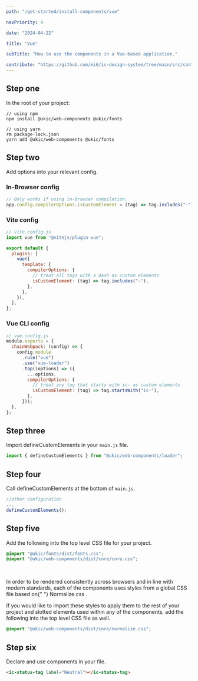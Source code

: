 ```yaml
---
path: "/get-started/install-components/vue"

navPriority: 4

date: "2024-04-22"

title: "Vue"

subTitle: "How to use the components in a Vue-based application."

contribute: "https://github.com/mi6/ic-design-system/tree/main/src/content/structured/get-started/vue.mdx"
---
```



<IcAlert
  variant="info"
  heading="Version check"
  message="These instructions were used with Vue version 3.2.31."
/>

## Step one

In the root of your project:

```shell
// using npm
npm install @ukic/web-components @ukic/fonts

// using yarn
rm package-lock.json
yarn add @ukic/web-components @ukic/fonts
```

## Step two

Add options into your relevant config.

### In-Browser config

```jsx
// Only works if using in-browser compilation.
app.config.compilerOptions.isCustomElement = (tag) => tag.includes("-");
```

### Vite config

```jsx
// vite.config.js
import vue from "@vitejs/plugin-vue";

export default {
  plugins: [
    vue({
      template: {
        compilerOptions: {
          // treat all tags with a dash as custom elements
          isCustomElement: (tag) => tag.includes("-"),
        },
      },
    }),
  ],
};
```

### Vue CLI config

```jsx
// vue.config.js
module.exports = {
  chainWebpack: (config) => {
    config.module
      .rule("vue")
      .use("vue-loader")
      .tap((options) => ({
        ...options,
        compilerOptions: {
          // treat any tag that starts with ic- as custom elements
          isCustomElement: (tag) => tag.startsWith("ic-"),
        },
      }));
  },
};
```

## Step three

Import defineCustomElements in your `main.js` file.

```jsx
import { defineCustomElements } from "@ukic/web-components/loader";
```

## Step four

Call defineCustomElements at the bottom of `main.js`.

```jsx
//other configuration
...
defineCustomElements();
```

## Step five

Add the following into the top level CSS file for your project.

```css
@import "@ukic/fonts/dist/fonts.css";
@import "@ukic/web-components/dist/core/core.css";
```

<br />

<p>
  In order to be rendered consistently across browsers and in line with modern
  standards, each of the components uses styles from a global CSS file based on{" "}
  <ic-link
    target="_blank"
    href="https://necolas.github.io/normalize.css/"
    rel="noreferer noopener nofollow"
  >
    Normalize.css
  </ic-link>
  .
</p>

If you would like to import these styles to apply them to the rest of your project and slotted elements used within any of the components, add the following into the top level CSS file as well.

```css
@import "@ukic/web-components/dist/core/normalize.css";
```

## Step six

Declare and use components in your file.

```html
<ic-status-tag label="Neutral"></ic-status-tag>
```
